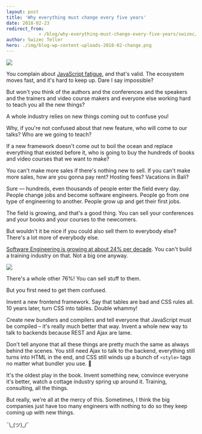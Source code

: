 ```yaml
---
layout: post
title: 'Why everything must change every five years'
date: 2018-02-23
redirect_from: 
            - /blog/why-everything-must-change-every-five-years/swizec/8212
author: Swizec Teller
hero: ./img/blog-wp-content-uploads-2018-02-change.png
---
```

![](./img/blog-wp-content-uploads-2018-02-change.png)



You complain about [JavaScript fatigue](https://www.google.com/search?q=javascript+fatigue&oq=javascript+fatigue&aqs=chrome..69i57j0l3.2712j0j1&sourceid=chrome&ie=UTF-8), and that's valid. The ecosystem moves fast, and it's hard to keep up. Dare I say impossible?



But won't you think of the authors and the conferences and the speakers and the trainers and video course makers and everyone else working hard to teach you all the new things?



A whole industry relies on new things coming out to confuse you!



Why, if you're not confused about that new feature, who will come to our talks? Who are we going to teach?



If a new framework doesn't come out to boil the ocean and replace everything that existed before it, who is going to buy the hundreds of books and video courses that we want to make?



You can't make more sales if there's nothing new to sell. If you can't make more sales, how are you gonna pay rent? Hosting fees? Vacations in Bali?



Sure –– hundreds, even thousands of people enter the field every day. People change jobs and become software engineers. People go from one type of engineering to another. People grow up and get their first jobs.



The field is growing, and that's a good thing. You can sell your conferences and your books and your courses to the newcomers.



But wouldn't it be nice if you could also sell them to everybody else? There's a lot more of everybody else.



[Software Engineering is growing at about 24% per decade](https://www.bls.gov/ooh/computer-and-information-technology/software-developers.htm). You can't build a training industry on that. Not a big one anyway.



![](./img/media-cEYFeDKVPTmRgIG9fmo-giphy.gif)



There's a whole other 76%! You can sell stuff to them.



But you first need to get them confused.



Invent a new frontend framework. Say that tables are bad and CSS rules all. 10 years later, turn CSS into tables. Double whammy!



Create new bundlers and compilers and tell everyone that JavaScript must be compiled – it's really much better that way. Invent a whole new way to talk to backends because REST and Ajax are lame.



Don't tell anyone that all these things are pretty much the same as always behind the scenes. You still need Ajax to talk to the backend, everything still turns into HTML in the end, and CSS still winds up a bunch of `<style>` tags no matter what bundler you use. 🤫



It's the oldest play in the book. Invent something new, convince everyone it's better, watch a cottage industry spring up around it. Training, consulting, all the things.



But really, we're all at the mercy of this. Sometimes, I think the big companies just have too many engineers with nothing to do so they keep coming up with new things.



¯\\\_(ツ)\_/¯
